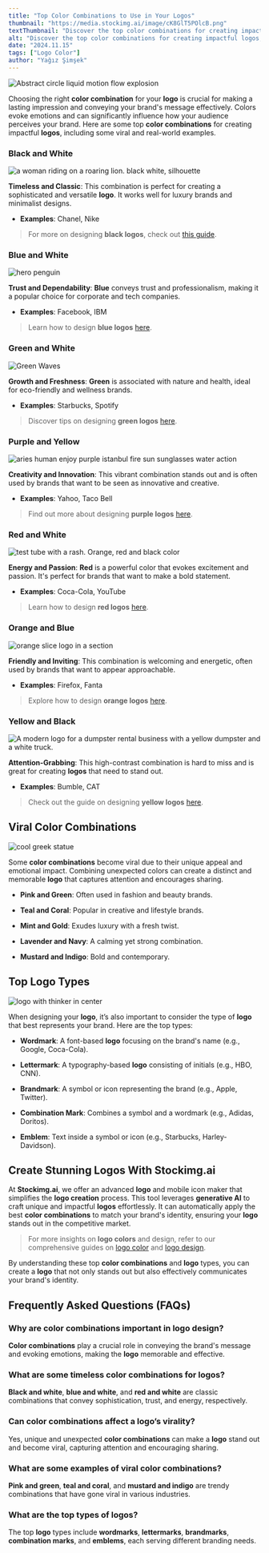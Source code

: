 ```yaml
---
title: "Top Color Combinations to Use in Your Logos"
thumbnail: "https://media.stockimg.ai/image/cK8GlT5POlcB.png"
textThumbnail: "Discover the top color combinations for creating impactful logos, including viral trends and real-world examples. Learn how to choose the right colors for your brand and explore different logo types. Find inspiration from popular guides on designing logos in various colors."
alt: "Discover the top color combinations for creating impactful logos, including viral trends and real-world examples. Learn how to choose the right colors for your brand and explore different logo types. Find inspiration from popular guides on designing logos in various colors."
date: "2024.11.15"
tags: ["Logo Color"]
author: "Yağız Şimşek"
---
```


![Abstract circle liquid motion flow explosion](https://media.stockimg.ai/image/cK8GlT5POlcB.png)

Choosing the right **color combination** for your **logo** is crucial for making a lasting impression and conveying your brand's message effectively. Colors evoke emotions and can significantly influence how your audience perceives your brand. Here are some top **color combinations** for creating impactful **logos**, including some viral and real-world examples.

### Black and White

![a woman riding on a roaring lion. black white, silhouette](https://media.stockimg.ai/dalle-logo/OCpHe-m0pjUQ.png)

**Timeless and Classic**: This combination is perfect for creating a sophisticated and versatile **logo**. It works well for luxury brands and minimalist designs. 

- **Examples**: Chanel, Nike

> For more on designing **black logos**, check out [this guide](https://stockimg.ai/blog/design/how-to-design-black-logos).

### Blue and White

![hero penguin](https://media.stockimg.ai/dalle-logo/Z6pr_fLxYUUI.png)

**Trust and Dependability**: **Blue** conveys trust and professionalism, making it a popular choice for corporate and tech companies.

- **Examples**: Facebook, IBM

> Learn how to design **blue logos** [here](https://stockimg.ai/blog/design/how-to-design-blue-logos).

### Green and White

![Green Waves](https://media.stockimg.ai/dalle-logo/x63OxkulgdWz.png)

**Growth and Freshness**: **Green** is associated with nature and health, ideal for eco-friendly and wellness brands.

- **Examples**: Starbucks, Spotify

> Discover tips on designing **green logos** [here](https://stockimg.ai/blog/design/how-to-design-green-logos).

### Purple and Yellow

![aries human enjoy purple istanbul fire sun sunglasses water action](https://media.stockimg.ai/image/sa9XPwZgixxG.png)

**Creativity and Innovation**: This vibrant combination stands out and is often used by brands that want to be seen as innovative and creative.

- **Examples**: Yahoo, Taco Bell

> Find out more about designing **purple logos** [here](https://stockimg.ai/blog/design/how-to-design-purple-logos).

### Red and White

![test tube with a rash. Orange, red and black color](https://media.stockimg.ai/dalle-logo/jG3e9YxvP5pG.png)

**Energy and Passion**: **Red** is a powerful color that evokes excitement and passion. It's perfect for brands that want to make a bold statement.

- **Examples**: Coca-Cola, YouTube

> Learn how to design **red logos** [here](https://stockimg.ai/blog/design/how-to-design-red-logos).

### Orange and Blue

![orange slice logo in a section](https://media.stockimg.ai/dalle-logo/MkxFFwrSSzZ9.png)

**Friendly and Inviting**: This combination is welcoming and energetic, often used by brands that want to appear approachable.

- **Examples**: Firefox, Fanta

> Explore how to design **orange logos** [here](https://stockimg.ai/blog/design/how-to-design-orange-logos).

### Yellow and Black

![A modern logo for a dumpster rental business with a yellow dumpster and a white truck.](https://media.stockimg.ai/dalle-logo/mtTeQrmWDF_c.png)

**Attention-Grabbing**: This high-contrast combination is hard to miss and is great for creating **logos** that need to stand out.

- **Examples**: Bumble, CAT

> Check out the guide on designing **yellow logos** [here](https://stockimg.ai/blog/design/how-to-design-yellow-logos).

## Viral Color Combinations

![cool greek statue](https://media.stockimg.ai/image/9dYkab2MdhQ3.png)

Some **color combinations** become viral due to their unique appeal and emotional impact. Combining unexpected colors can create a distinct and memorable **logo** that captures attention and encourages sharing.

- **Pink and Green**: Often used in fashion and beauty brands.

- **Teal and Coral**: Popular in creative and lifestyle brands.

- **Mint and Gold**: Exudes luxury with a fresh twist.

- **Lavender and Navy**: A calming yet strong combination.

- **Mustard and Indigo**: Bold and contemporary.

## Top Logo Types

![logo with thinker in center](https://media.stockimg.ai/image/e5t_HCsEc_Qv.png)

When designing your **logo**, it’s also important to consider the type of **logo** that best represents your brand. Here are the top types:

- **Wordmark**: A font-based **logo** focusing on the brand's name (e.g., Google, Coca-Cola).

- **Lettermark**: A typography-based **logo** consisting of initials (e.g., HBO, CNN).

- **Brandmark**: A symbol or icon representing the brand (e.g., Apple, Twitter).

- **Combination Mark**: Combines a symbol and a wordmark (e.g., Adidas, Doritos).

- **Emblem**: Text inside a symbol or icon (e.g., Starbucks, Harley-Davidson).

## Create Stunning Logos With Stockimg.ai

At **Stockimg.ai**, we offer an advanced **logo** and mobile icon maker that simplifies the **logo creation** process. This tool leverages **generative AI** to craft unique and impactful **logos** effortlessly. It can automatically apply the best **color combinations** to match your brand's identity, ensuring your **logo** stands out in the competitive market.

> For more insights on **logo colors** and design, refer to our comprehensive guides on [logo color](https://stockimg.ai/blog/logo-color) and [logo design](https://stockimg.ai/blog/logo-design).

By understanding these top **color combinations** and **logo** types, you can create a **logo** that not only stands out but also effectively communicates your brand's identity.

## Frequently Asked Questions (FAQs)

### Why are color combinations important in logo design?
**Color combinations** play a crucial role in conveying the brand's message and evoking emotions, making the **logo** memorable and effective.

### What are some timeless color combinations for logos?
**Black and white**, **blue and white**, and **red and white** are classic combinations that convey sophistication, trust, and energy, respectively.

### Can color combinations affect a logo’s virality?
Yes, unique and unexpected **color combinations** can make a **logo** stand out and become viral, capturing attention and encouraging sharing.

### What are some examples of viral color combinations?
**Pink and green**, **teal and coral**, and **mustard and indigo** are trendy combinations that have gone viral in various industries.

### What are the top types of logos?
The top **logo** types include **wordmarks**, **lettermarks**, **brandmarks**, **combination marks**, and **emblems**, each serving different branding needs.